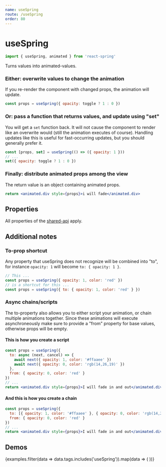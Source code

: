 ```yaml
---
name: useSpring
route: /useSpring
order: 80
---
```



# useSpring

```js
import { useSpring, animated } from 'react-spring'
```

Turns values into animated-values.

### Either: overwrite values to change the animation

If you re-render the component with changed props, the animation will update.

```jsx
const props = useSpring({ opacity: toggle ? 1 : 0 })
```

### Or: pass a function that returns values, and update using "set"

You will get a `set` function back. It will not cause the component to render like an overwrite would (still the animation executes of course). Handling updates like this is useful for fast-occurring updates, but you should generally prefer it.

```jsx
const [props, set] = useSpring(() => ({ opacity: 1 }))
// ...
set({ opacity: toggle ? 1 : 0 })
```

### Finally: distribute animated props among the view

The return value is an object containing animated props. 

```jsx
return <animated.div style={props}>i will fade</animated.div>
```

## Properties

All properties of the [shared-api](/api) apply.

## Additional notes

### To-prop shortcut

Any property that useSpring does not recognize will be combined into "to", for instance `opacity: 1` will become `to: { opacity: 1 }`.

```jsx
// This ...
const props = useSpring({ opacity: 1, color: 'red' })
// is a shortcut for this ...
const props = useSpring({ to: { opacity: 1, color: 'red' } })
```

### Async chains/scripts

The to-property also allows you to either script your animation, or chain multiple animations together. Since these animations will execute asynchroneously make sure to provide a "from" property for base values, otherwise props will be empty.

#### This is how you create a script

```jsx
const props = useSpring({ 
  to: async (next, cancel) => {
    await next({ opacity: 1, color: '#ffaaee' })
    await next({ opacity: 0, color: 'rgb(14,26,19)' })
  },
  from: { opacity: 0, color: 'red' } 
})
// ...
return <animated.div style={props}>I will fade in and out</animated.div>
```

#### And this is how you create a chain

```jsx
const props = useSpring({ 
  to: [{ opacity: 1, color: '#ffaaee' }, { opacity: 0, color: 'rgb(14,26,19)' }],
  from: { opacity: 0, color: 'red' } 
})
// ...
return <animated.div style={props}>I will fade in and out</animated.div>
```


## Demos

<DemoGrid padding={0}>
  {examples.filter(data => data.tags.includes('useSpring')).map(data => (
    <Demo
      key={data.name}
      {...data}
      import={import('../examples/demos/' + data.name)}
    />
  ))}
</DemoGrid>